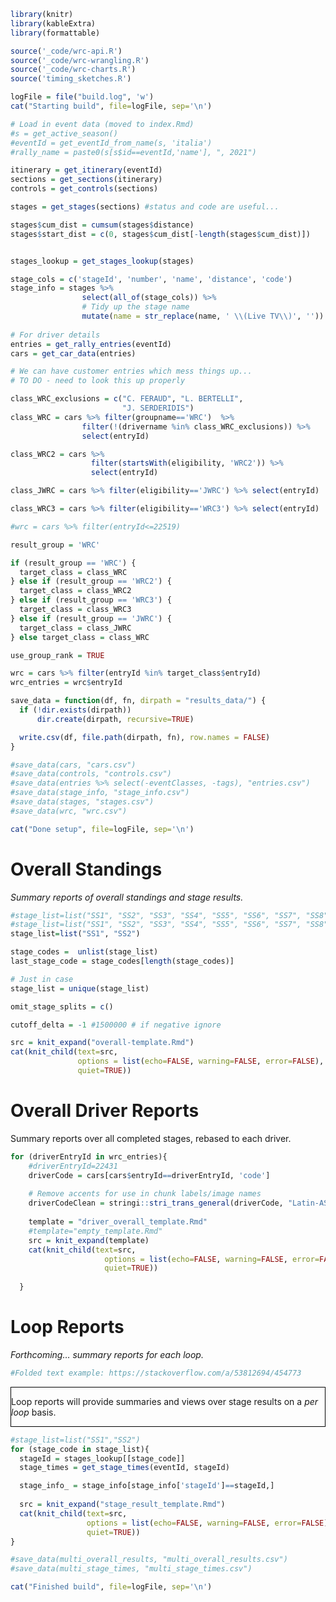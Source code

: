 
```r
library(knitr)
library(kableExtra)
library(formattable)

source('_code/wrc-api.R')
source('_code/wrc-wrangling.R')
source('_code/wrc-charts.R')
source('timing_sketches.R')
```

```r
logFile = file("build.log", 'w') 
cat("Starting build", file=logFile, sep='\n')
```

```r
# Load in event data (moved to index.Rmd)
#s = get_active_season()
#eventId = get_eventId_from_name(s, 'italia')
#rally_name = paste0(s[s$id==eventId,'name'], ", 2021")

itinerary = get_itinerary(eventId)
sections = get_sections(itinerary)
controls = get_controls(sections)

stages = get_stages(sections) #status and code are useful...

stages$cum_dist = cumsum(stages$distance)
stages$start_dist = c(0, stages$cum_dist[-length(stages$cum_dist)])


stages_lookup = get_stages_lookup(stages)

stage_cols = c('stageId', 'number', 'name', 'distance', 'code')
stage_info = stages %>%
                select(all_of(stage_cols)) %>%
                # Tidy up the stage name
                mutate(name = str_replace(name, ' \\(Live TV\\)', ''))
  
# For driver details
entries = get_rally_entries(eventId)
cars = get_car_data(entries)

# We can have customer entries which mess things up...
# TO DO - need to look this up properly

class_WRC_exclusions = c("C. FERAUD", "L. BERTELLI",
                         "J. SERDERIDIS")
class_WRC = cars %>% filter(groupname=='WRC')  %>% 
                filter(!(drivername %in% class_WRC_exclusions)) %>% 
                select(entryId) 

class_WRC2 = cars %>% 
                  filter(startsWith(eligibility, 'WRC2')) %>%
                  select(entryId)

class_JWRC = cars %>% filter(eligibility=='JWRC') %>% select(entryId)

class_WRC3 = cars %>% filter(eligibility=='WRC3') %>% select(entryId)

#wrc = cars %>% filter(entryId<=22519)

result_group = 'WRC'

if (result_group == 'WRC') {
  target_class = class_WRC
} else if (result_group == 'WRC2') {
  target_class = class_WRC2
} else if (result_group == 'WRC3') {
  target_class = class_WRC3  
} else if (result_group == 'JWRC') {
  target_class = class_JWRC
} else target_class = class_WRC

use_group_rank = TRUE

wrc = cars %>% filter(entryId %in% target_class$entryId)
wrc_entries = wrc$entryId
```

```r
save_data = function(df, fn, dirpath = "results_data/") {
  if (!dir.exists(dirpath))
      dir.create(dirpath, recursive=TRUE)

  write.csv(df, file.path(dirpath, fn), row.names = FALSE)
}

#save_data(cars, "cars.csv")
#save_data(controls, "controls.csv")
#save_data(entries %>% select(-eventClasses, -tags), "entries.csv")
#save_data(stage_info, "stage_info.csv")
#save_data(stages, "stages.csv")
#save_data(wrc, "wrc.csv")
```

```r
cat("Done setup", file=logFile, sep='\n')
```

# Overall Standings {-}

*Summary reports of overall standings and stage results.*

```r
#stage_list=list("SS1", "SS2", "SS3", "SS4", "SS5", "SS6", "SS7", "SS8", "SS9", "SS10", "SS11", "SS12", "SS13", "SS14", "SS15", "SS16", "SS17", "SS18", "SS19", "SS20")
#stage_list=list("SS1", "SS2", "SS3", "SS4", "SS5", "SS6", "SS7", "SS8", "SS9","SS10", "SS11", "SS12", "SS13", "SS14", "SS15", "SS16", "SS17", "SS18")
stage_list=list("SS1", "SS2")

stage_codes =  unlist(stage_list)
last_stage_code = stage_codes[length(stage_codes)]

# Just in case
stage_list = unique(stage_list)

omit_stage_splits = c()

cutoff_delta = -1 #1500000 # if negative ignore

src = knit_expand("overall-template.Rmd")
cat(knit_child(text=src,
               options = list(echo=FALSE, warning=FALSE, error=FALSE),
               quiet=TRUE))
```

# Overall Driver Reports {-}

Summary reports over all completed stages, rebased to each driver.

```r
for (driverEntryId in wrc_entries){
    #driverEntryId=22431
    driverCode = cars[cars$entryId==driverEntryId, 'code']
    
    # Remove accents for use in chunk labels/image names
    driverCodeClean = stringi::stri_trans_general(driverCode, "Latin-ASCII")
    
    template = "driver_overall_template.Rmd"
    #template="empty_template.Rmd"
    src = knit_expand(template)
    cat(knit_child(text=src,
                     options = list(echo=FALSE, warning=FALSE, error=FALSE),
                     quiet=TRUE))
    
  }
```

# Loop Reports {-}

*Forthcoming... summary reports for each loop.*

```r
#Folded text example: https://stackoverflow.com/a/53812694/454773
```
<style>
.fold-btn { 
  float: right; 
  margin: 5px 5px 0 0;
}
.fold { 
  border: 1px solid black;
  min-height: 40px;
}
</style>

<script type="text/javascript">
$(document).ready(function() {
  $folds = $(".fold");
  $folds.wrapInner("<div class=\"fold-blck\">"); // wrap a div container around content
  $folds.prepend("<button class=\"fold-btn\">Unfold</button>");  // add a button
  $(".fold-blck").toggle();  // fold all blocks
  $(".fold-btn").on("click", function() {  // add onClick event
    $(this).text($(this).text() === "Fold" ? "Unfold" : "Fold");  // if the text equals "Fold", change it to "Unfold"or else to "Fold" 
    $(this).next(".fold-blck").toggle("linear");  // "swing" is the default easing function. This can be further customized in its speed or the overall animation itself.
  })
});
</script>

<div class="fold">
Loop reports will provide summaries and views over stage results on a *per loop* basis.
</div>

```r

#stage_list=list("SS1","SS2")
for (stage_code in stage_list){
  stageId = stages_lookup[[stage_code]]
  stage_times = get_stage_times(eventId, stageId)

  stage_info_ = stage_info[stage_info['stageId']==stageId,]
 
  src = knit_expand("stage_result_template.Rmd")
  cat(knit_child(text=src,
                 options = list(echo=FALSE, warning=FALSE, error=FALSE),
                 quiet=TRUE))
}
```

```r
#save_data(multi_overall_results, "multi_overall_results.csv")
#save_data(multi_stage_times, "multi_stage_times.csv")
```

```r
cat("Finished build", file=logFile, sep='\n')
```
